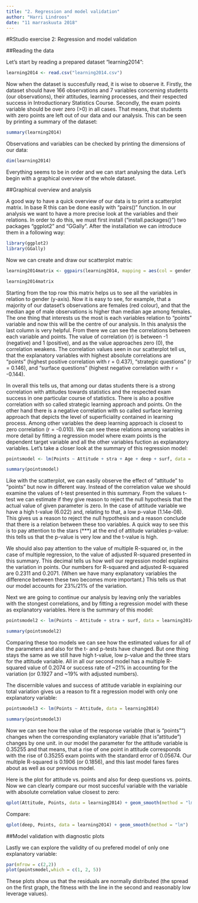 ```yaml
---
title: "2. Regression and model validation"
author: "Harri Lindroos"
date: "11 marraskuuta 2018"
---
```



#RStudio exercise 2: Regression and model validation

##Reading the data

Let's start by reading a prepared dataset "learning2014":

```r
learning2014 <- read.csv("learning2014.csv")
```

Now when the dataset is succesfully read, it is wise to observe it. Firstly, the dataset should have 166 observations and 7 variables concerning students (our observations), their attitudes, learning processes, and their respected success in Introductionary Statistics Course. Secondly, the exam points variable should be over zero (>0) in all cases. That means, that students with zero points are left out of our data and our analysis. This can be seen by printing a summary of the dataset:

```r
summary(learning2014)
```

Observations and variables can be checked by printing the dimensions of our data:

```r
dim(learning2014)
```

Everything seems to be in order and we can start analysing the data. Let's begin with a graphical overview of the whole dataset. 



##Graphical overview and analysis

A good way to have a quick overview of our data is to print a scatterplot matrix. In base R this can be done easily with "pairs()" function. In our analysis we want to have a more precise look at the variables and their relations. In order to do this, we must first install ("install.packages()") two packages "ggplot2" and "GGally". After the installation we can introduce them in a following way:

```r
library(ggplot2)
library(GGally)
```
Now we can create and draw our scatterplot matrix:

```r
learning2014matrix <- ggpairs(learning2014, mapping = aes(col = gender, alpha = 0.3), lower = list(combo = wrap("facethist", bins = 20)))

learning2014matrix
```

Starting from the top row this matrix helps us to see all the variables in relation to gender (y-axis). Now it is easy to see, for example, that a majority of our dataset's observations are females (red colour), and that the median age of male observations is higher than median age among females. The one thing that interests us the most is each variables relation to "points" variable and now this will be the centre of our analysis. In this analysis the last column is very helpful. From there we can see the correlations between each variable and points. The value of correlation (r) is between -1 (negative) and 1 (positive), and as the value approaches zero (0), the correlation weakens. The correlation values seen in our scatterplot tell us, that the explanatory variables with highest absolute correlations are "points" (highest positive correlation with r = 0.437), "strategic questions" (r = 0.146), and "surface questions" (highest negative correlation with r = -0.144).

In overall this tells us, that among our datas students there is a strong correlation with attitudes towards statistics and the respected exam success in one particular course of statistics. There is also a positive correlation with so called strategic learning approach and points. On the other hand there is a negative correlation with so called surface learning approach that depicts the level of superficiality contained in learning process. Among other variables the deep learning approach is closest to zero correlation (r = -0.010). We can see these relations among variables in more detail by fitting a regression model where exam points is the dependent target variable and all the other variables fuction as explanatory variables. Let's take a closer look at the summary of this regression model:

```r
pointsmodel <- lm(Points ~ Attitude + stra + Age + deep + surf, data = learning2014)

summary(pointsmodel)
```

Like with the scatterplot, we can easily observe the effect of "attitude" to "points" but now in different way. Instead of the correlation value we should examine the values of t-test presented in this summary. From the values t-test we can estimate if they give reason to reject the null hypothesis that the actual value of given parameter is zero. In the case of attitude variable we have a high t-value (6.022) and, relating to that, a low p-value (1.14e-08). This gives us a reason to reject the null hypothesis and a reason conclude that there is a relation between these too variables. A quick way to see this is to pay attention to the stars (***) at the end of attitude variables p-value: this tells us that the p-value is very low and the t-value is high.

We should also pay attention to the value of multiple R-squared or, in the case of multiple regression, to the value of adjusted R-squared presented in this summary. This decimal tells us how well our regression model explains the variation in points. Our numbers for R-squared and adjusted R-squared are 0.2311 and 0.2071. (When we have many explanatory variables the difference between these two becomes more important.) This tells us that our model accounts for 23%/21% of the variation.

Next we are going to continue our analysis by leaving only the variables with the stongest correlations, and by fitting a regression model with these as explanatory variables. Here is the summary of this model:

```r
pointsmodel2 <- lm(Points ~ Attitude + stra + surf, data = learning2014)

summary(pointsmodel2)
```

Comparing these too models we can see how the estimated values for all of the parameters and also for the t- and p-tests have changed. But one thing stays the same as we still have high t-value, low p-value and the three stars for the attitude variable. All in all our second model has a multiple R-squared value of 0.2074 or success rate of ~21% in accounting for the variation (or 0.1927 and ~19% with adjusted numbers).

The discernible values and success of attitude variable in explaining our total variation gives us a reason to fit a regression model with only one explanatory variable:

```r
pointsmodel3 <- lm(Points ~ Attitude, data = learning2014)

summary(pointsmodel3)
```

Now we can see how the value of the response variable (that is "points"") changes when  the  corresponding  explanatory  variable (that is "attitude")  changes  by one unit. in our model the parameter for the attitude variable is 0.35255 and that means, that a rise of one point in attitude corresponds with the rise of 0.35255 exam points with the standard error of 0.05674. Our multiple R-squared is 0.1906 (or 0.1856), and this last model fares fares about as well as our previous model.

Here is the plot for attitude vs. points and also for deep questions vs. points. Now we can clearly compare our most succesful variable with the variable with absolute correlation value closest to zero:


```r
qplot(Attitude, Points, data = learning2014) + geom_smooth(method = "lm")

```

Compare:

```r
qplot(deep, Points, data = learning2014) + geom_smooth(method = "lm")
```



##Model validation with diagnostic plots

Lastly we can explore the validity of ou prefered model of only one explanatory variable:

```r
par(mfrow = c(2,2))
plot(pointsmodel,which = c(1, 2, 5))
```

These plots show us that the residuals are normally distributed (the spread on the first graph, the fitness with the line in the second and reasonably low leverage values).


